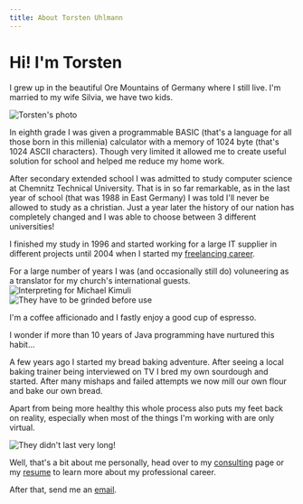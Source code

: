 ```yaml
---
title: About Torsten Uhlmann
---
```



<div
  style={{display: 'flex', justifyContent: 'space-between', marginBottom: 15}}
>
  <div>
    <h1 style={{marginTop: 0, marginBottom: 0}}>Hi! I'm Torsten</h1>
    <p>I grew up in the beautiful Ore Mountains of Germany where I still live. I'm married to my wife Silvia, we have two kids.</p>
  </div>  
  <div>
    <img
      alt="Torsten's photo"
      style={{maxHeight: 200, display: 'block', marginBottom: 4, borderRadius: '5px'}}
      src={photo}
    />
  </div>
</div>


In eighth grade I was given a programmable BASIC (that's a language for all those born in this millenia) calculator with a
memory of 1024 byte (that's 1024 ASCII characters). Though very limited it allowed me to create useful solution for school
and helped me reduce my home work.

After secondary extended school I was admitted to study computer science at Chemnitz Technical University. That is in so far remarkable,
as in the last year of school (that was 1988 in East Germany) I was told I'll never be allowed to study as a christian. 
Just a year later the history of our nation has completely changed and I was able to choose between 3 different universities!

I finished my study in 1996 and started working for a large IT supplier in different 
projects until 2004 when I started my [freelancing career](/consulting).

<div
  style={{display: 'flex', justifyContent: 'space-between', marginBottom: 25, marginTop: 20}}
>
  <div>
    For a large number of years I was (and occasionally still do) voluneering as a translator for my church's international guests.
  </div>  
  <div css={{marginLeft: 20}}>
    <img
      alt="Interpreting for Michael Kimuli"
      style={{maxHeight: 450, display: 'block', marginBottom: 4, borderRadius: '5px'}}
      src={translating}
    />
  </div>
</div>

<div
  style={{display: 'flex', justifyContent: 'space-between', marginBottom: 25, marginTop: 20}}
>
  <div css={{marginRight: 20}}>
    <img
      alt="They have to be grinded before use"
      style={{maxHeight: 250, display: 'block', marginBottom: 4, borderRadius: '5px'}}
      src={espresso}
    />
  </div>
  <div>
    <p>I'm a coffee afficionado and I fastly enjoy a good cup of espresso.</p>
    <p>I wonder if more than 10 years of Java programming have nurtured this habit...</p>
  </div>  
</div>

<div
  style={{display: 'flex', justifyContent: 'space-between', marginBottom: 25, marginTop: 20}}
>
  <div>
    <p>
    A few years ago I started my bread baking adventure. After seeing a local baking trainer being interviewed on TV
    I bred my own sourdough and started. After many mishaps and failed attempts we now mill our own flour and bake our
    own bread.
    </p>
    <p>
    Apart from being more healthy this whole process also puts my feet back on reality, especially when most of the
    things I'm working with are only virtual.
    </p>
  </div>  
  <div css={{marginLeft: 20}}>
    <img
      alt="They didn't last very long!"
      style={{maxHeight: 750, display: 'block', marginBottom: 4, borderRadius: '5px'}}
      src={bread}
    />
  </div>
</div>


Well, that's a bit about me personally, head over to my [consulting](/consulting) page or my [resume](/resume) 
to learn more about my professional career. 

After that, send me an [email](mailto:tuhlmann@agynamix.de).

